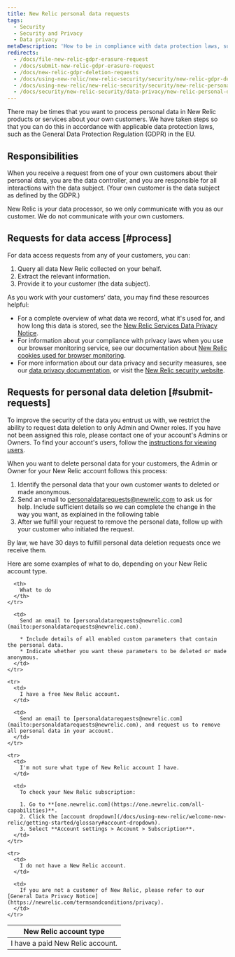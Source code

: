 ```yaml
---
title: New Relic personal data requests
tags:
  - Security
  - Security and Privacy
  - Data privacy
metaDescription: 'How to be in compliance with data protection laws, such as the GDPR in the EU, if you process personal data in New Relic products.'
redirects:
  - /docs/file-new-relic-gdpr-erasure-request
  - /docs/submit-new-relic-gdpr-erasure-request
  - /docs/new-relic-gdpr-deletion-requests
  - /docs/using-new-relic/new-relic-security/security/new-relic-gdpr-deletion-requests
  - /docs/using-new-relic/new-relic-security/security/new-relic-personal-data-requests
  - /docs/security/new-relic-security/data-privacy/new-relic-personal-data-requests
---
```


There may be times that you want to process personal data in New Relic products or services about your own customers. We have taken steps so that you can do this in accordance with applicable data protection laws, such as the General Data Protection Regulation (GDPR) in the EU.

## Responsibilities

When you receive a request from one of your own customers about their personal data, you are the data controller, and you are responsible for all interactions with the data subject. (Your own customer is the data subject as defined by the GDPR.)

New Relic is your data processor, so we only communicate with you as our customer. We do not communicate with your own customers.

## Requests for data access [#process]

For data access requests from any of your customers, you can:

1. Query all data New Relic collected on your behalf.
2. Extract the relevant information.
3. Provide it to your customer (the data subject).

As you work with your customers' data, you may find these resources helpful:

* For a complete overview of what data we record, what it's used for, and how long this data is stored, see the [New Relic Services Data Privacy Notice](https://newrelic.com/termsandconditions/services-notices).
* For information about your compliance with privacy laws when you use our browser monitoring service, see our documentation about [New Relic cookies used for browser monitoring](/docs/browser/new-relic-browser/page-load-timing-resources/new-relic-cookies-used-browser#gdpr).
* For more information about our data privacy and security measures, see our [data privacy documentation](/docs/security/new-relic-security/data-privacy/data-privacy-new-relic), or visit the [New Relic security website](https://newrelic.com/security).

## Requests for personal data deletion [#submit-requests]

To improve the security of the data you entrust us with, we restrict the ability to request data deletion to only Admin and Owner roles. If you have not been assigned this role, please contact one of your account's Admins or Owners. To find your account's users, follow the [instructions for viewing users](/docs/accounts/accounts/roles-permissions/add-update-users#viewing).

When you want to delete personal data for your customers, the Admin or Owner for your New Relic account follows this process:

1. Identify the personal data that your own customer wants to deleted or made anonymous.
2. Send an email to [personaldatarequests@newrelic.com](mailto:personaldatarequests@newrelic.com) to ask us for help. Include sufficient details so we can complete the change in the way you want, as explained in the following table
3. After we fulfill your request to remove the personal data, follow up with your customer who initiated the request.

By law, we have 30 days to fulfill personal data deletion requests once we receive them.

Here are some examples of what to do, depending on your New Relic account type.

<table>
  <thead>
    <tr>
      <th style={{ width: "250px" }}>
        New Relic account type
      </th>

      <th>
        What to do
      </th>
    </tr>
  </thead>

  <tbody>
    <tr>
      <td>
        I have a paid New Relic account.
      </td>

      <td>
        Send an email to [personaldatarequests@newrelic.com](mailto:personaldatarequests@newrelic.com).

        * Include details of all enabled custom parameters that contain the personal data.
        * Indicate whether you want these parameters to be deleted or made anonymous.
      </td>
    </tr>

    <tr>
      <td>
        I have a free New Relic account.
      </td>

      <td>
        Send an email to [personaldatarequests@newrelic.com](mailto:personaldatarequests@newrelic.com), and request us to remove all personal data in your account.
      </td>
    </tr>

    <tr>
      <td>
        I'm not sure what type of New Relic account I have.
      </td>

      <td>
        To check your New Relic subscription:

        1. Go to **[one.newrelic.com](https://one.newrelic.com/all-capabilities)**.
        2. Click the [account dropdown](/docs/using-new-relic/welcome-new-relic/getting-started/glossary#account-dropdown).
        3. Select **Account settings > Account > Subscription**.
      </td>
    </tr>

    <tr>
      <td>
        I do not have a New Relic account.
      </td>

      <td>
        If you are not a customer of New Relic, please refer to our [General Data Privacy Notice](https://newrelic.com/termsandconditions/privacy).
      </td>
    </tr>
  </tbody>
</table>
